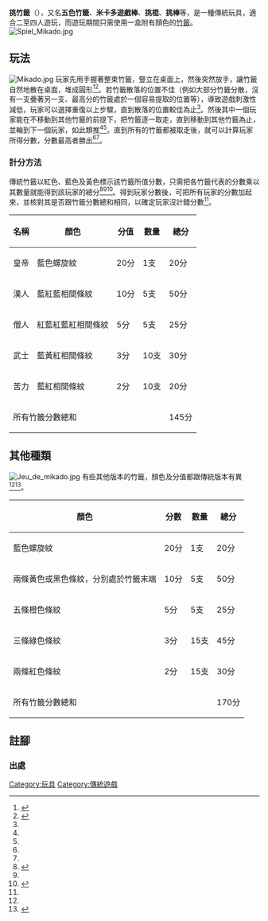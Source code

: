 '''挑竹籤'''（{{lang-en|Mikado}}），又名'''五色竹籤'''、'''米卡多遊戲棒'''、'''挑棍'''、'''挑棒'''等，是一種傳統玩具，適合二至四人遊玩，而遊玩期間只需使用一盒附有顏色的[[竹籤|竹籤]]。
[[File:Spiel_Mikado.jpg|thumb]]

== 玩法 ==
[[File:Mikado.jpg|thumb]]
玩家先用手握著整束竹籤，豎立在桌面上，然後突然放手，讓竹籤自然地散在桌面，堆成圓形<ref name="t20131202_475508">{{Cite web|url=http://www.singpao.com/xw/yw/201312/t20131202_475508.html|title=港人最愛10大懷舊玩具|publisher=香港成报网|date=2013-12-02|accessdate=2015-02-16|language=zh-hant|deadurl=yes|archiveurl=https://web.archive.org/web/20150216192130/http://www.singpao.com/xw/yw/201312/t20131202_475508.html|archivedate=2015-02-16}}</ref><ref name="toys_j2">{{Cite web|url=http://www.ablmcc.edu.hk/~eca-math/toys/toys_j2.htm|title=數學思維學具 - 對奕類|publisher=香港仔浸信會呂明才書院|date=|accessdate=2015-02-16|language=zh-hant|archive-date=2016-03-04|archive-url=https://web.archive.org/web/20160304235059/http://www.ablmcc.edu.hk/~eca-math/toys/toys_j2.htm|dead-url=no}}</ref>。若竹籤散落的位置不佳（例如大部分竹籤分散，沒有一支疊著另一支、最高分的竹籤處於一個容易提取的位置等），導致遊戲刺激性減低，玩家可以選擇重復以上步驟，直到散落的位置較佳為止<ref name="toys_j2"/>。然後其中一個玩家能在不移動到其他竹籤的前提下，把竹籤逐一取走，直到移動到其他竹籤為止，並輪到下一個玩家，如此類推<ref name="t20131202_475508"/><ref name="toys_j2"/>。直到所有的竹籤都被取走後，就可以計算玩家所得分數，分數最高者勝出<ref name="t20131202_475508"/><ref name="toys_j2"/>。

=== 計分方法 ===
傳統竹籤以紅色、藍色及黃色標示該竹籤所值分數，只需把各竹籤代表的分數乘以其數量就能得到該玩家的總分<ref name="zjfhjxxx6758">{{Cite web|url=http://www.zjfhjxxx.cn/ineduportal/Components/news/infoshow.aspx?id=1112&newsid=6758|title=撒棍|publisher=奉化锦溪小学|date=|accessdate=2015-02-16|language=zh-hans|archive-url=https://web.archive.org/web/20150216192625/http://www.zjfhjxxx.cn/ineduportal/Components/news/infoshow.aspx?id=1112&newsid=6758|archive-date=2015-02-16|dead-url=yes}}</ref><ref name="t20131202_475508"/><ref name="everything2Mikado">{{Cite web|url=http://everything2.com/title/Mikado|title=Mikado|publisher=Everything2.com|date=2013-07-31|accessdate=2015-02-16|language=en|archive-date=2021-10-28|archive-url=https://web.archive.org/web/20211028053840/https://everything2.com/title/Mikado|dead-url=no}}</ref>。得到玩家分數後，可把所有玩家的分數加起來，並核對其是否跟竹籤分數總和相同，以確定玩家沒計錯分數<ref name="everything2Mikado"/>。

{| class="wikitable"
! 名稱
! 顏色
! 分值
! 數量
! 總分
|-
| 皇帝
| 藍色螺旋紋
| 20分
| 1支
| 20分
|-
| 漢人
| 藍紅藍相間條紋
| 10分
| 5支
| 50分
|-
| 僧人
| 紅藍紅藍紅相間條紋
| 5分
| 5支
| 25分
|-
| 武士
| 藍黃紅相間條紋
| 3分
| 10支
| 30分
|-
| 苦力
| 藍紅相間條紋
| 2分
| 10支
| 20分
|-
! colspan="4"| 所有竹籤分數總和
! 145分
|}

== 其他種類 ==
[[File:Jeu_de_mikado.jpg|thumb]]
有些其他版本的竹籤，顏色及分值都跟傳統版本有異<ref name="everything2Mikado"/><ref name="ehowMikado">{{Cite web|url=http://www.ehow.com/way_5171123_rules-mikado.html|title=Rules of Mikado|publisher=eHow|date=|accessdate=2015-02-16|language=en|archive-date=2016-04-09|archive-url=https://web.archive.org/web/20160409051027/http://www.ehow.com/way_5171123_rules-mikado.html|dead-url=no}}</ref>。
{| class="wikitable"
! 顏色
! 分數
! 數量
! 總分
|-
| 藍色螺旋紋
| 20分
| 1支
| 20分
|-
| 兩條黃色或黑色條紋，分別處於竹籤末端
| 10分
| 5支
| 50分
|-
| 五條橙色條紋
| 5分
| 5支
| 25分
|-
| 三條綠色條紋
| 3分
| 15支
| 45分
|-
| 兩條紅色條紋
| 2分
| 15支
| 30分
|-
! colspan="3"| 所有竹籤分數總和
! 170分
|}

==註腳==
===出處===
{{reflist}}

{{DEFAULTSORT:Mikado}}
[[Category:玩具|Category:玩具]]
[[Category:傳統遊戲|Category:傳統遊戲]]